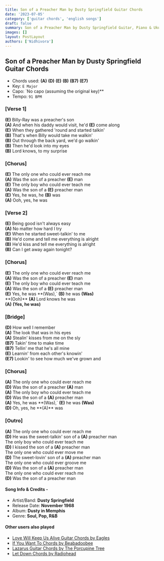 ```yaml
---
title: Son of a Preacher Man by Dusty Springfield Guitar Chords
date: '2023-07-05'
category: ['guitar chords', 'english songs']
draft: false
summary: Son of a Preacher Man by Dusty Springfield Guitar, Piano & Ukulele Chords, Chords used - (A) (D) (E) (B) (B7) (E7), Capo - No capo, Key - E Major
images: []
layout: PostLayout
authors: ['Nidhivora']
---
```


## Son of a Preacher Man by Dusty Springfield Guitar Chords

- Chords used: **(A)** **(D)** **(E)** **(B)** **(B7)** **(E7)**
- Key: `E Major`
- Capo: `No capo (assuming the original key)\*\*
- Tempo: `91 BPM`

### [Verse 1]

**(E)** Billy-Ray was a preacher's son\
**(A)** And when his daddy would visit, he'd **(E)** come along\
**(E)** When they gathered 'round and started talkin'\
**(B)** That's when Billy would take me walkin'\
**(B)** Out through the back yard, we'd go walkin'\
**(B)** Then he'd look into my eyes\
**(B)** Lord knows, to my surprise

### [Chorus]

**(E)** The only one who could ever reach me\
**(A)** Was the son of a preacher **(E)** man\
**(E)** The only boy who could ever teach me\
**(A)** Was the son of a **(E)** preacher man\
**(E)** Yes, he was, he **(B)** was\
**(A)** Ooh, yes, he was

### [Verse 2]

**(E)** Being good isn't always easy\
**(A)** No matter how hard I try\
**(E)** When he started sweet-talkin' to me\
**(B)** He'd come and tell me everything is alright\
**(B)** He'd kiss and tell me everything is alright\
**(B)** Can I get away again tonight?

### [Chorus]

**(E)** The only one who could ever reach me\
**(A)** Was the son of a preacher **(E)** man\
**(E)** The only boy who could ever teach me\
**(A)** Was the son of a **(E)** preacher man\
**(E)** Yes, he was **(Was),` **(B)** he was **(Was)**\
**(Ooh)\*\* **(A)** Lord knows he was\
**(A)** **(Yes, he was)**

### [Bridge]

**(D)** How well I remember\
**(A)** The look that was in his eyes\
**(A)** Stealin' kisses from me on the sly\
**(B7)** Takin' time to make time\
**(B7)** Tellin' me that he's all mine\
**(E)** Learnin' from each other's knowin'\
**(E7)** Lookin' to see how much we've grown and

### [Chorus]

**(A)** The only one who could ever reach me\
**(D)** Was the son of a preacher **(A)** man\
**(A)** The only boy who could ever teach me\
**(D)** Was the son of a **(A)** preacher man\
**(A)** Yes, he was **(Was),` **(E)** he was **(Was)**\
**(D)** Oh, yes, he **(A)\*\* was

### [Outro]

**(A)** The only one who could ever reach me\
**(D)** He was the sweet-talkin' son of a **(A)** preacher man\
The only boy who could ever teach me\
**(D)** I kissed the son of a **(A)** preacher man\
The only one who could ever move me\
**(D)** The sweet-lovin' son of a **(A)** preacher man\
The only one who could ever groove me\
**(D)** Was the son of a **(A)** preacher man\
The only one who could ever reach me\
**(D)** Was the son of a preacher man

#### Song Info & Credits -

- Artist/Band: **Dusty Springfield**
- Release Date: **November 1968**
- Album: **Dusty in Memphis**
- Genre: **Soul, Pop, R&B**

#### Other users also played

- [Love Will Keep Us Alive Guitar Chords by Eagles](https://www.chordsco.com/chords/love-will-keep-us-alive-guitar-chords-by-eagles-chordsco)
- [If You Want To Chords by Beabadoobee](https://www.chordsco.com/chords/if-you-want-to-chords-by-beabadoobee)
- [Lazarus Guitar Chords by The Porcupine Tree](https://www.chordsco.com/chords/lazarus-guitar-chords-by-the-porcupine-tree)
- [Let Down Chords by Radiohead](https://www.chordsco.com/chords/let-down-chords-by-radiohead)
